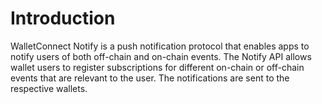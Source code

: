 # Introduction

WalletConnect Notify is a push notification protocol that enables apps to notify users of both off-chain and on-chain events.
The Notify API allows wallet users to register subscriptions for different on-chain or off-chain events that are relevant to the user.
The notifications are sent to the respective wallets.
